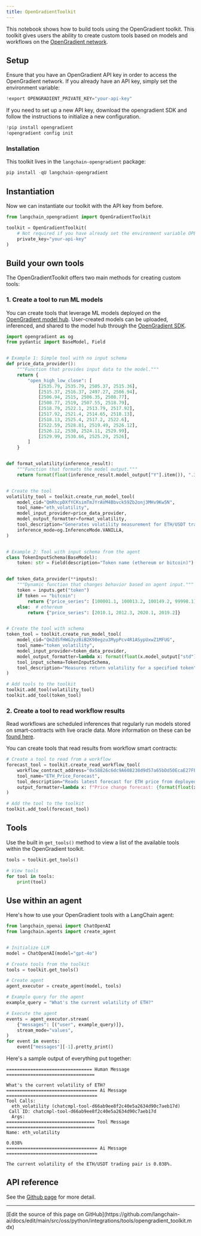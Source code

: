 ```yaml
---
title: OpenGradientToolkit
---
```


This notebook shows how to build tools using the OpenGradient toolkit. This toolkit gives users the ability to create custom tools based on models and workflows on the [OpenGradient network](https://www.opengradient.ai/).

## Setup

Ensure that you have an OpenGradient API key in order to access the OpenGradient network. If you already have an API key, simply set the environment variable:

```python
!export OPENGRADIENT_PRIVATE_KEY="your-api-key"
```

If you need to set up a new API key, download the opengradient SDK and follow the instructions to initialize a new configuration.

```python
!pip install opengradient
!opengradient config init
```

### Installation

This toolkit lives in the `langchain-opengradient` package:

```python
pip install -qU langchain-opengradient
```

## Instantiation

Now we can instantiate our toolkit with the API key from before.

```python
from langchain_opengradient import OpenGradientToolkit

toolkit = OpenGradientToolkit(
    # Not required if you have already set the environment variable OPENGRADIENT_PRIVATE_KEY
    private_key="your-api-key"
)
```

## Build your own tools

The OpenGradientToolkit offers two main methods for creating custom tools:

### 1. Create a tool to run ML models

You can create tools that leverage ML models deployed on the [OpenGradient model hub](https://hub.opengradient.ai/). User-created models can be uploaded, inferenced, and shared to the model hub through the [OpenGradient SDK](https://docs.opengradient.ai/developers/sdk/model_management.html).

```python
import opengradient as og
from pydantic import BaseModel, Field


# Example 1: Simple tool with no input schema
def price_data_provider():
    """Function that provides input data to the model."""
    return {
        "open_high_low_close": [
            [2535.79, 2535.79, 2505.37, 2515.36],
            [2515.37, 2516.37, 2497.27, 2506.94],
            [2506.94, 2515, 2506.35, 2508.77],
            [2508.77, 2519, 2507.55, 2518.79],
            [2518.79, 2522.1, 2513.79, 2517.92],
            [2517.92, 2521.4, 2514.65, 2518.13],
            [2518.13, 2525.4, 2517.2, 2522.6],
            [2522.59, 2528.81, 2519.49, 2526.12],
            [2526.12, 2530, 2524.11, 2529.99],
            [2529.99, 2530.66, 2525.29, 2526],
        ]
    }


def format_volatility(inference_result):
    """Function that formats the model output."""
    return format(float(inference_result.model_output["Y"].item()), ".3%")


# Create the tool
volatility_tool = toolkit.create_run_model_tool(
    model_cid="QmRhcpDXfYCKsimTmJYrAVM4Bbvck59Zb2onj3MHv9Kw5N",
    tool_name="eth_volatility",
    model_input_provider=price_data_provider,
    model_output_formatter=format_volatility,
    tool_description="Generates volatility measurement for ETH/USDT trading pair",
    inference_mode=og.InferenceMode.VANILLA,
)


# Example 2: Tool with input schema from the agent
class TokenInputSchema(BaseModel):
    token: str = Field(description="Token name (ethereum or bitcoin)")


def token_data_provider(**inputs):
    """Dynamic function that changes behavior based on agent input."""
    token = inputs.get("token")
    if token == "bitcoin":
        return {"price_series": [100001.1, 100013.2, 100149.2, 99998.1]}
    else:  # ethereum
        return {"price_series": [2010.1, 2012.3, 2020.1, 2019.2]}


# Create the tool with schema
token_tool = toolkit.create_run_model_tool(
    model_cid="QmZdSfHWGJyzBiB2K98egzu3MypPcv4R1ASypUxwZ1MFUG",
    tool_name="token_volatility",
    model_input_provider=token_data_provider,
    model_output_formatter=lambda x: format(float(x.model_output["std"].item()), ".3%"),
    tool_input_schema=TokenInputSchema,
    tool_description="Measures return volatility for a specified token",
)

# Add tools to the toolkit
toolkit.add_tool(volatility_tool)
toolkit.add_tool(token_tool)
```

### 2. Create a tool to read workflow results

Read workflows are scheduled inferences that regularly run models stored on smart-contracts with live oracle data. More information on these can be [found here](https://docs.opengradient.ai/developers/sdk/ml_workflows.html).

You can create tools that read results from workflow smart contracts:

```python
# Create a tool to read from a workflow
forecast_tool = toolkit.create_read_workflow_tool(
    workflow_contract_address="0x58826c6dc9A608238d9d57a65bDd50EcaE27FE99",
    tool_name="ETH_Price_Forecast",
    tool_description="Reads latest forecast for ETH price from deployed workflow",
    output_formatter=lambda x: f"Price change forecast: {format(float(x.numbers['regression_output'].item()), '.2%')}",
)

# Add the tool to the toolkit
toolkit.add_tool(forecast_tool)
```

## Tools

Use the built in `get_tools()` method to view a list of the available tools within the OpenGradient toolkit.

```python
tools = toolkit.get_tools()

# View tools
for tool in tools:
    print(tool)
```

## Use within an agent

Here's how to use your OpenGradient tools with a LangChain agent:

```python
from langchain_openai import ChatOpenAI
from langchain.agents import create_agent


# Initialize LLM
model = ChatOpenAI(model="gpt-4o")

# Create tools from the toolkit
tools = toolkit.get_tools()

# Create agent
agent_executor = create_agent(model, tools)

# Example query for the agent
example_query = "What's the current volatility of ETH?"

# Execute the agent
events = agent_executor.stream(
    {"messages": [("user", example_query)]},
    stream_mode="values",
)
for event in events:
    event["messages"][-1].pretty_print()
```

Here's a sample output of everything put together:

```
================================ Human Message =================================

What's the current volatility of ETH?
================================== Ai Message ==================================
Tool Calls:
  eth_volatility (chatcmpl-tool-d66ab9ee8f2c40e5a2634d90c7aeb17d)
 Call ID: chatcmpl-tool-d66ab9ee8f2c40e5a2634d90c7aeb17d
  Args:
================================= Tool Message =================================
Name: eth_volatility

0.038%
================================== Ai Message ==================================

The current volatility of the ETH/USDT trading pair is 0.038%.
```

## API reference

See the [Github page](https://github.com/OpenGradient/og-langchain) for more detail.

---

<Callout icon="pen-to-square" iconType="regular">
  [Edit the source of this page on GitHub](https://github.com/langchain-ai/docs/edit/main/src/oss/python/integrations/tools/opengradient_toolkit.mdx)
</Callout>
